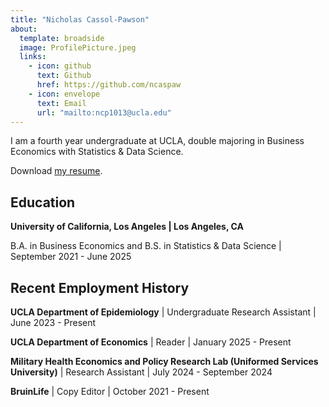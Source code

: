 ```yaml
---
title: "Nicholas Cassol-Pawson"
about:
  template: broadside
  image: ProfilePicture.jpeg
  links:
    - icon: github
      text: Github
      href: https://github.com/ncaspaw
    - icon: envelope
      text: Email
      url: "mailto:ncp1013@ucla.edu"
---
```


I am a fourth year undergraduate at UCLA, double majoring in Business Economics with Statistics & Data Science. 

Download [my resume](/Resume_Website.pdf).

## Education

**University of California, Los Angeles | Los Angeles, CA**

B.A. in Business Economics and B.S. in Statistics & Data Science | September 2021 - June 2025

## Recent Employment History

**UCLA Department of Epidemiology** | Undergraduate Research Assistant | June 2023 - Present

**UCLA Department of Economics** | Reader | January 2025 - Present

**Military Health Economics and Policy Research Lab (Uniformed Services University)** | Research Assistant | July 2024 - September 2024

**BruinLife** | Copy Editor | October 2021 - Present